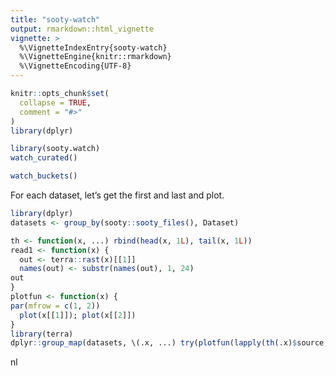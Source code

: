 ```yaml
---
title: "sooty-watch"
output: rmarkdown::html_vignette
vignette: >
  %\VignetteIndexEntry{sooty-watch}
  %\VignetteEngine{knitr::rmarkdown}
  %\VignetteEncoding{UTF-8}
---
```


```r
knitr::opts_chunk$set(
  collapse = TRUE,
  comment = "#>"
)
library(dplyr)
```

```r
library(sooty.watch)
watch_curated()

watch_buckets()
```

For each dataset, let's get the first and last and plot. 


```r
library(dplyr)
datasets <- group_by(sooty::sooty_files(), Dataset)

th <- function(x, ...) rbind(head(x, 1L), tail(x, 1L))
read1 <- function(x) {
  out <- terra::rast(x)[[1]]
  names(out) <- substr(names(out), 1, 24)
out
}
plotfun <- function(x) {
par(mfrow = c(1, 2))
  plot(x[[1]]); plot(x[[2]])
}
library(terra)
dplyr::group_map(datasets, \(.x, ...) try(plotfun(lapply(th(.x)$source, read1))))

```
nl
